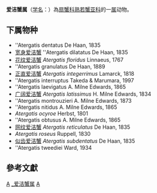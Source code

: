 {{Automatic taxobox
| taxon = Atergatis 
| authority = De Haan, 1833
| image = Atergatis floridus2.jpg
| image_caption = 花纹爱洁蟹
}}
'''爱洁蟹属'''（[[学名|学名]]：{{lang|la|''Atergatis''}}）為[[扇蟹科|扇蟹科]][[熟若蟹亚科|熟若蟹亚科]]的一[[属|属]]动物。

==下属物种==
* ''Atergatis dentatus De Haan, 1835
* [[宽身爱洁蟹|宽身爱洁蟹]] ''Atergatis dilatatus De Haan, 1835
* [[花纹爱洁蟹|花纹爱洁蟹]] ''Atergatis floridus'' Linnaeus, 1767
* ''Atergatis granulatus De Haan, 1889
* [[正直爱洁蟹|正直爱洁蟹]] ''Atergatis integerrimus'' Lamarck, 1818
* ''Atergatis interruptus Takeda & Marumara, 1997
* ''Atergatis laevigatus A. Milne Edwards, 1865
* [[广阔爱洁蟹|广阔爱洁蟹]] ''Atergatis latissimus'' H. Milne Edwards, 1834
* ''Atergatis montrouzieri A. Milne Edwards, 1873
* ''Atergatis nitidus A. Milne Edwards, 1865
* ''Atergatis ocyroe'' Herbst, 1801
* ''Atergatis obtusus A. Milne Edwards, 1865
* [[网纹爱洁蟹|网纹爱洁蟹]] ''Atergatis reticulatus'' De Haan, 1835
* ''Atergatis roseus'' Ruppell, 1830
* [[似齿爱洁蟹|似齿爱洁蟹]] ''Atergatis subdentatus'' De Haan, 1835
* ''Atergatis tweediei Ward, 1934


==參考文獻==
{{reflist}}

{{taxonbar}}

[[Category:_扇蟹科|A]]
[[Category:_爱洁蟹属|]]
[[Category:1833年描述的分类群|A]]